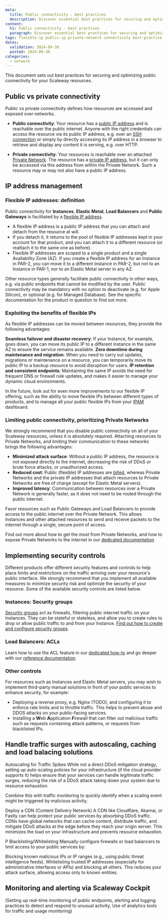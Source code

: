 ```yaml
---
meta:
  title: Public connectivity - best practices
  description: Discover essential best practices for securing and optimizing public connectivity in your Scaleway cloud environment. Learn how to enhance performance and ensure robust protection.
content:
  h1: Public connectivity - best practices
  paragraph: Discover essential best practices for securing and optimizing public connectivity in your Scaleway cloud environment. Learn how to enhance performance and ensure robust protection.
tags: flexible-ip public-ip private-network connectivity best-practice
dates:
  validation: 2024-09-30
  posted: 2024-09-30
categories:
  - network
---
```


This document sets out best practices for securing and optimizing public connectivity for your Scaleway resources.

## Public vs private connectivity

Public vs private connectivity defines how resources are accessed and exposed over networks.

* **Public connectivity**: Your resource has a [public IP address](TODO) and is reachable over the public internet. Anyone with the right credentials can access the resource via its public IP address, e.g. over an [SSH connection](TODO) or simply by directly accessing its IP address in a browser to retrieve and display any content it is serving, e.g. over HTTP.

* **Private connectivity**: Your resources is reachable over an attached [Private Network](TODO). The resource has a [private IP address](TODO), but it can only be accessed via this address from within the Private Network. Such a resource may or may not also have a public IP address.

## IP address management

### Flexible IP addresses: definition

Public connectivity for **Instances**, **Elastic Metal**, **Load Balancers** and **Public Gateways** is facilitated by a [flexible IP address](TODO). 

- A flexible IP address is a public IP address that you can attach and detach from the resource at will. 
- If you detach it, it returns to the pool of flexible IP addresses kept in your account for that product, and you can attach it to a different resource (or reattach it to the same one as before).
- Flexible IP addresses are scoped to a single product and a single Availability Zone (AZ). If you create a flexible IP address for an Instance in PAR-2, you can move it to a different Instance in PAR-2, but not to an Instance in PAR-1, nor to an Elastic Metal server in any AZ.

Other resource types generally facilitate public connectivity in other ways, e.g. via public endpoints that cannot be modified by the user. Public connectivity may be mandatory with no option to deactivate (e.g. for Apple Silicon), or optional (e.g. for Managed Database). See the specific documentation for the product in question to find out more.

### Exploiting the benefits of flexible IPs

As flexible IP addresses can be moved between resources, they provide the following advantages: 

**Seamless failover and disaster recovery**: If your Instance, for example, goes down, you can move its public IP to a different Instance in the same AZ to ensure the service remains available.
**Zero downtime during maintenance and migration**: When you need to carry out updates, migrations or maintenance on a resource, you can temporarily move its public IP to a backup resource to avoid disruption for users.
**IP retention and consistent endpoints**: Maintaining the same IP avoids the need for frequent DNS or firewall rule updates, and makes it easier to manage your dynamic cloud environments.

In the future, look out for even more improvements to our flexible IP offering, such as the ability to move flexible IPs between different types of products, and to manage all your public flexible IPs from your [IPAM](todo) dashboard.

### Limiting public connectivity, prioritizing Private Networks

We strongly recommend that you disable public connectivity on all of your Scaleway resources, unless it is absolutely required. Attaching resources to Private Networks, and limiting their communication to these networks brings the following advantages:

- **Minimized attack surface**: Without a public IP address, the resource is not exposed directly to the internet, decreasing the risk of DDoS or brute force attacks, or unauthorized access.
- **Reduced cost**: Public (flexible) IP addresses are [billed](https://www.scaleway.com/en/pricing/), whereas Private Networks and the private IP addresses that attach resources to Private Networks are free of charge (except for Elastic Metal servers). 
- **Improved latency**: Communication between resources over a Private Network is generally faster, as it does not need to be routed through the public internet.

Favor resources such as Public Gateways and Load Balancers to provide access to the public internet over the Private Network. This allows Instances and other attached resources to send and receive packets to the internet through a single, secure point of access.

Find out more about how to get the most from Private Networks, and how to expose Private Networks to the internet in our [dedicated documentation](/network/vpc/reference-content/getting-most-private-networks/#exposing-a-private-network-to-the-internet)

## Implementing security controls

Different products offer different security features and controls to help place limits and restrictions on the traffic arriving over your resource's public interface. We strongly recommend that you implement all available measures to minimize security risk and optimize the security of your resource. Some of the available security controls are listed below.

### Instances: Security groups

[Security groups](/compute/instances/concepts/#security-group) act as firewalls, filtering public internet traffic on your Instances. They can be stateful or stateless, and allow you to create rules to drop or allow public traffic to and from your Instance. [Find out how to create and configure security groups](/compute/instances/how-to/use-security-groups/).

### Load Balancers: ACLs

<Macro id="acls" />

Learn how to use the ACL feature in our [dedicated how-to](/network/load-balancer/how-to/create-manage-acls/) and go deeper with our [reference documentation](/network/load-balancer/reference-content/acls/).

### Other controls

For resources such as Instances and Elastic Metal servers, you may wish to implement third-party manual solutions in front of your public services to enhance security, for example:

- Deploying a reverse proxy, e.g. Nginx (TODO), and configuring it to enforce rate limits and to throttle traffic. This helps to prevent abuse and DDOS attacks on your public-facing services.
- Installing a **W**eb **A**pplication **F**irewall that can filter out malicious traffic such as requests containing attack patterns, or requests from blacklisted IPs.

## Handle traffic surges with autoscaling, caching and load balacing solutions

Autoscaling for Traffic Spikes
While not a direct DDoS mitigation strategy, setting up auto-scaling policies for your infrastructure (if the cloud provider supports it) helps ensure that your services can handle legitimate traffic surges, reducing the risk of a DDoS attack taking down your system due to resource exhaustion.

Combine this with traffic monitoring to quickly identify when a scaling event might be triggered by malicious activity.

Deploy a CDN (Content Delivery Network)
A CDN like Cloudflare, Akamai, or Fastly can help protect your public services by absorbing DDoS traffic. CDNs have global networks that can cache content, distribute traffic, and mitigate DDoS attacks at the edge before they reach your origin server. This minimizes the load on your infrastructure and prevents resource exhaustion.

P Blacklisting/Whitelisting
Manually configure firewalls or load balancers to limit access to your public services by:

Blocking known malicious IPs or IP ranges (e.g., using public threat intelligence feeds).
Whitelisting trusted IP addresses (especially for administrative interfaces or APIs) and blocking all others. This reduces your attack surface, allowing access only to known entities.

## Monitoring and alerting via Scaleway Cockpit

(Setting up real-time monitoring of public endpoints, alerting and logging practices to detect and respond to unusual activity, Use of analytics tools for traffic and usage monitoring)




